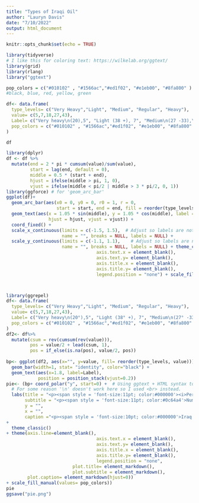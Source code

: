 ```yaml
---
title: "Types of Iraqi Oil"
author: "Lauryn Davis"
date: "7/10/2022"
output: html_document
---
```


```r
knitr::opts_chunk$set(echo = TRUE)
```
```r
library(tidyverse)
# I like this for coloring text: https://wilkelab.org/ggtext/
library(grid)
library(rlang)
library("ggtext")
```

```r

pop_colors = c("#010102" , "#1566ac","#ed1f02", "#e1eb00", "#8fa800" )
#black, blue, red, yellow, green

df<- data.frame(
  type_levels= c("Very Heavy","Light", "Medium", "Regular", "Heavy"),
  value= c(5,7,18,27,43), 
  Label= c("Very heavy\n(20),5", "Light (38 +), 7", "Medium\n(27 -33),\n18", "Regular (34 -37),\n27", "Heavy (20 -26),\n43"), 
  pop_colors = c("#010102" , "#1566ac","#ed1f02", "#e1eb00", "#8fa800" )
)

df

library(dplyr)
df <- df %>% 
  mutate(end = 2 * pi * cumsum(value)/sum(value),
         start = lag(end, default = 0),
         middle = 0.5 * (start + end),
         hjust = ifelse(middle > pi, 1, 0),
         vjust = ifelse(middle < pi/2 | middle > 3 * pi/2, 0, 1))
library(ggforce) # for 'geom_arc_bar'
ggplot(df)+ 
  geom_arc_bar(aes(x0 = 0, y0 = 0, r0 = 1, r = 0,
                   start = start, end = end, fill = reorder(type_levels, value)))+
  geom_text(aes(x = 1.05 * sin(middle), y = 1.05 * cos(middle), label = Label,
                hjust = hjust, vjust = vjust)) +
  coord_fixed() +
  scale_x_continuous(limits = c(-1.5, 1.5),  # Adjust so labels are not cut off
                     name = "", breaks = NULL, labels = NULL) +
  scale_y_continuous(limits = c(-1.1, 1.1),    # Adjust so labels are not cut off
                     name = "", breaks = NULL, labels = NULL) + theme_classic()+ theme(axis.line=element_blank(),
                                  axis.text.x = element_blank(),
                                  axis.text.y= element_blank(),
                                  axis.title.x = element_blank(),
                                  axis.title.y= element_blank(),
                                  legend.position = "none") + scale_fill_manual(values= pop_colors)




```
```r
library(ggrepel)
df<- data.frame(
  type_levels= c("Very Heavy","Light", "Medium", "Regular", "Heavy"),
  value= c(5,7,18,27,43), 
  Label= c("Very heavy\n(20°),5", "Light (38° +), 7", "Medium\n(27° -33°),\n18", "Regular (34° -37°),\n27", "Heavy (20° -26°),\n43"), 
  pop_colors = c("#010102" , "#1566ac","#ed1f02", "#e1eb00", "#8fa800" )
)
df2<- df%>%
  mutate(csum = rev(cumsum(rev(value))), 
         pos = value/2 + lead(csum, 1),
         pos = if_else(is.na(pos), value/2, pos))
  
bp<- ggplot(df2, aes(x="", y=value, fill= reorder(type_levels, value)))+ 
  geom_bar(width=1, stat= "identity", color="black") +
  geom_text(aes(x=1.8, label=Label),
            position = position_stack(vjust=0.2))
pie<- (bp+ coord_polar("y", start=0) +  # Using ggtext + HTML syntax to color text
  # For some reason '\n' doesn't work here so I used <br> instead.
  labs(title = "<p><span style = 'font-size:11pt; color:#000000'><i>Percent</span></p>",
       subtitle = "<p><span style = 'font-size:11pt; color:#0c64a4'>Numbers in Parenthesis are American</p><p><span style= 'font-size 11pt; color: #0c64a4'> Petroleum Institute (API) degrees gravity.</span></p>",
       y = "",
       x = "",
       caption ="<p><span style = 'font-size:10pt; color:#000000'>Iraq markets two crude blends: 60 percent</p><p><span style = 'font-size:10pt; color:#000000'>of exports is Basrah Light (34.4° API) and</p><p><span style = 'font-size:10pt; color:#000000'>40 percent is Kirkuk(37° API).</p><p><span style = 'font-size:10pt; color:#000000'>API gravity is a measure of crude oil density,</p><p><span style = 'font-size:10pt; color:#000000'>with higher numbers denoting lighter, more</p><p><span style = 'font-size:10pt; color:#000000'>valuable crude oil</p></span>")
+ 
  theme_classic()
+ theme(axis.line=element_blank(),
                                  axis.text.x = element_blank(),
                                  axis.text.y= element_blank(),
                                  axis.title.x = element_blank(),
                                  axis.title.y= element_blank(),
                                  legend.position = "none",
                         plot.title= element_markdown(),
                         plot.subtitle = element_markdown(),
        plot.caption= element_markdown(hjust=0))
+ scale_fill_manual(values= pop_colors))
pie
ggsave("pie.png")
  

 
 
  
  
```
